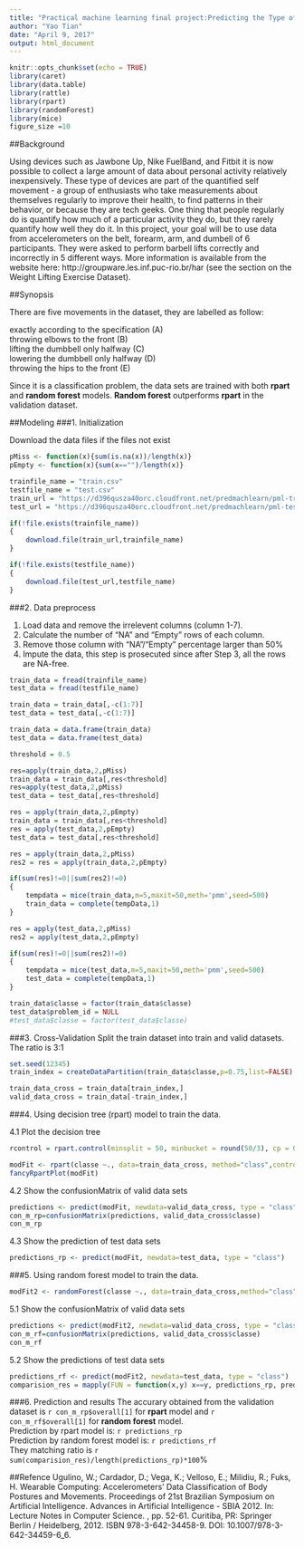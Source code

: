```yaml
---
title: "Practical machine learning final project:Predicting the Type of Physical Exercise"
author: "Yao Tian"
date: "April 9, 2017"
output: html_document
---
```


```r
knitr::opts_chunk$set(echo = TRUE)
library(caret)
library(data.table)
library(rattle)
library(rpart)
library(randomForest)
library(mice)
figure_size =10
```
##Background

Using devices such as Jawbone Up, Nike FuelBand, and Fitbit it is now possible to collect a large amount of data about personal activity relatively inexpensively. These type of devices are part of the quantified self movement - a group of enthusiasts who take measurements about themselves regularly to improve their health, to find patterns in their behavior, or because they are tech geeks. One thing that people regularly do is quantify how much of a particular activity they do, but they rarely quantify how well they do it. In this project, your goal will be to use data from accelerometers on the belt, forearm, arm, and dumbell of 6 participants. They were asked to perform barbell lifts correctly and incorrectly in 5 different ways. More information is available from the website here: http://groupware.les.inf.puc-rio.br/har (see the section on the Weight Lifting Exercise Dataset).

##Synopsis

There are five movements in the dataset, they are labelled as follow:

exactly according to the specification (A)  
throwing elbows to the front (B)  
lifting the dumbbell only halfway (C)  
lowering the dumbbell only halfway (D)  
throwing the hips to the front (E)  

Since it is a classification problem, the data sets are trained with both **rpart** and **random forest** models.  **Random forest** outperforms **rpart** in the validation dataset. 

##Modeling 
###1. Initialization

Download the data files if the files not exist
```r
pMiss <- function(x){sum(is.na(x))/length(x)}
pEmpty <- function(x){sum(x=="")/length(x)}

trainfile_name = "train.csv"
testfile_name = "test.csv"
train_url = "https://d396qusza40orc.cloudfront.net/predmachlearn/pml-training.csv"
test_url = "https://d396qusza40orc.cloudfront.net/predmachlearn/pml-testing.csv"

if(!file.exists(trainfile_name))
{
    download.file(train_url,trainfile_name)
}

if(!file.exists(testfile_name))
{
    download.file(test_url,testfile_name)
}


```

###2. Data preprocess

(1) Load data and remove the irrelevent columns (column 1-7).
(2) Calculate the number of "NA" and "Empty" rows of each column.
(3) Remove those column with "NA"/"Empty" percentage larger than 50%
(4) Impute the data, this step is prosecuted since after Step 3, all the rows are NA-free.
```r
train_data = fread(trainfile_name)
test_data = fread(testfile_name)

train_data = train_data[,-c(1:7)]
test_data = test_data[,-c(1:7)]

train_data = data.frame(train_data)
test_data = data.frame(test_data)

threshold = 0.5

res=apply(train_data,2,pMiss)
train_data = train_data[,res<threshold]
res=apply(test_data,2,pMiss)
test_data = test_data[,res<threshold]

res = apply(train_data,2,pEmpty)
train_data = train_data[,res<threshold]
res = apply(test_data,2,pEmpty)
test_data = test_data[,res<threshold]

res = apply(train_data,2,pMiss)
res2 = res = apply(train_data,2,pEmpty)

if(sum(res)!=0||sum(res2)!=0)
{
    tempdata = mice(train_data,m=5,maxit=50,meth='pmm',seed=500)
    train_data = complete(tempData,1)
}

res = apply(test_data,2,pMiss)
res2 = apply(test_data,2,pEmpty)

if(sum(res)!=0||sum(res2)!=0)
{
    tempdata = mice(test_data,m=5,maxit=50,meth='pmm',seed=500)
    test_data = complete(tempData,1)
}

train_data$classe = factor(train_data$classe)
test_data$problem_id = NULL
#test_data$classe = factor(test_data$classe)
```
###3. Cross-Validation
Split the train dataset into train and valid datasets. The ratio is 3:1
```r
set.seed(12345)
train_index = createDataPartition(train_data$classe,p=0.75,list=FALSE)

train_data_cross = train_data[train_index,]
valid_data_cross = train_data[-train_index,]
```
###4. Using decision tree (rpart) model to train the data.

4.1 Plot the decision tree
```r
rcontrol = rpart.control(minsplit = 50, minbucket = round(50/3), cp = 0.01,           maxcompete = 4, maxsurrogate = 5, usesurrogate = 2, xval = 10,surrogatestyle = 0, maxdepth = 10)

modFit <- rpart(classe ~., data=train_data_cross, method="class",control =rcontrol)
fancyRpartPlot(modFit)
```
4.2 Show the confusionMatrix of valid data sets
```r
predictions <- predict(modFit, newdata=valid_data_cross, type = "class")
con_m_rp=confusionMatrix(predictions, valid_data_cross$classe)
con_m_rp
```
4.3 Show the prediction of test data sets
```r
predictions_rp <- predict(modFit, newdata=test_data, type = "class")

```

###5. Using random forest model to train the data.

```r
modFit2 <- randomForest(classe ~., data=train_data_cross,method="class")
```
5.1 Show the confusionMatrix of valid data sets
```r
predictions <- predict(modFit2, newdata=valid_data_cross, type = "class")
con_m_rf=confusionMatrix(predictions, valid_data_cross$classe)
con_m_rf
```

5.2 Show the predictions of test data sets
```r
predictions_rf <- predict(modFit2, newdata=test_data, type = "class")
comparision_res = mapply(FUN = function(x,y) x==y, predictions_rp, predictions_rf)

```

###6. Prediction and results
The accurary obtained from the validation dataset is `r con_m_rp$overall[1]`
 for **rpart** model and  `r con_m_rf$overall[1]` for **random forest** model.  
Prediction by rpart model is: `r predictions_rp`    
Prediction by random forest model is: `r predictions_rf`  
They matching ratio is `r sum(comparision_res)/length(predictions_rp)*100`%

##Refence
Ugulino, W.; Cardador, D.; Vega, K.; Velloso, E.; Milidiu, R.; Fuks, H. Wearable Computing: Accelerometers' Data Classification of Body Postures and Movements. Proceedings of 21st Brazilian Symposium on Artificial Intelligence. Advances in Artificial Intelligence - SBIA 2012. In: Lecture Notes in Computer Science. , pp. 52-61. Curitiba, PR: Springer Berlin / Heidelberg, 2012. ISBN 978-3-642-34458-9. DOI: 10.1007/978-3-642-34459-6_6. 
